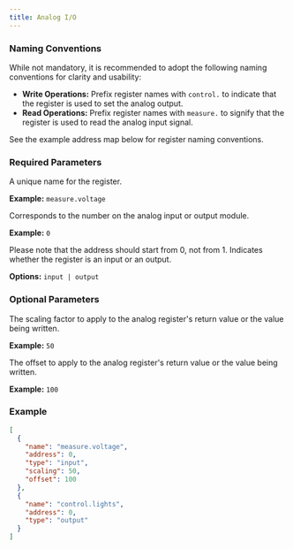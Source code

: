 ```yaml
---
title: Analog I/O
---
```


### Naming Conventions

While not mandatory, it is recommended to adopt the following naming conventions for clarity and usability:

- **Write Operations:** Prefix register names with `control.` to indicate that the register is used to set the analog output.
- **Read Operations:** Prefix register names with `measure.` to signify that the register is used to read the analog input signal.

See the example address map below for register naming conventions.

### Required Parameters

<ParamField path="name" type="string" required>
A unique name for the register.

**Example:** `measure.voltage`
</ParamField>

<ParamField path="address" type="int" required>
Corresponds to the number on the analog input or output module.

**Example:** `0`

<Note>
Please note that the address should start from 0, not from 1.
</Note>
</ParamField>

<ParamField path="type" type="string" required>
Indicates whether the register is an input or an output.

**Options:** `input | output`
</ParamField>

### Optional Parameters

<ParamField path="scaling" type="int | float">
The scaling factor to apply to the analog register's return value or the value being written.

**Example:** `50`
</ParamField>

<ParamField path="offset" type="int | float">
The offset to apply to the analog register's return value or the value being written.

**Example:** `100`
</ParamField>

### Example

```json aio_address_map.json icon="code"
[
  {
    "name": "measure.voltage",
    "address": 0,
    "type": "input",
    "scaling": 50,
    "offset": 100
  },
  {
    "name": "control.lights",
    "address": 0,
    "type": "output"
  }
]
```
